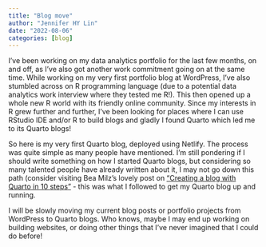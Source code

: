 ```yaml
---
title: "Blog move"
author: "Jennifer HY Lin"
date: "2022-08-06"
categories: [blog]
---
```


I've been working on my data analytics portfolio for the last few months, on and off, as I've also got another work commitment going on at the same time. While working on my very first portfolio blog at WordPress, I've also stumbled across on R programming language (due to a potential data analytics work interview where they tested me R!). This then opened up a whole new R world with its friendly online community. Since my interests in R grew further and further, I've been looking for places where I can use RStudio IDE and/or R to build blogs and gladly I found Quarto which led me to its Quarto blogs!

So here is my very first Quarto blog, deployed using Netlify. The process was quite simple as many people have mentioned. I'm still pondering if I should write something on how I started Quarto blogs, but considering so many talented people have already written about it, I may not go down this path (consider visiting Bea Milz's lovely post on ["Creating a blog with Quarto in 10 steps"](https://beamilz.com/posts/2022-06-05-creating-a-blog-with-quarto/en/index.html) - this was what I followed to get my Quarto blog up and running. 

I will be slowly moving my current blog posts or portfolio projects from WordPress to Quarto blogs. Who knows, maybe I may end up working on building websites, or doing other things that I've never imagined that I could do before!
